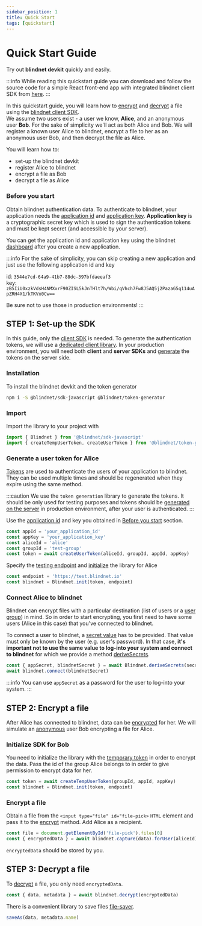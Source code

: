 ```yaml
---
sidebar_position: 1
title: Quick Start
tags: [quickstart]
---
```



# Quick Start Guide

Try out **blindnet devkit** quickly and easily.

:::info
While reading this quickstart guide you can download and follow the source code for a simple React front-end app with integrated blindnet client SDK from [here](https://github.com/blindnet-io/blindnet-client-js-example).
:::

In this quickstart guide, you will learn how to [encrypt](./guides/encrypt) and [decrypt](./guides/decrypt) a file using the [blindnet client SDK](./guides/introduction).  
We assume two users exist - a user we know, **Alice**, and an anonymous user **Bob**. For the sake of simplicity we'll act as both Alice and Bob. We will register a known user Alice to blindnet, encrypt a file to her as an anonymous user Bob, and then decrypt the file as Alice.

You will learn how to:

- set-up the blindnet devkit
- register Alice to blindnet
- encrypt a file as Bob
- decrypt a file as Alice

### Before you start
Obtain blindnet authentication data. To authenticate to blindnet, your application needs the [application id](./glossary#application-id) and [application key](./glossary#application-key).
**Application key** is a cryptographic secret key which is used to sign the authentication tokens and must be kept secret (and accessible by your server).

You can get the application id and application key using the blindnet [dashboard](https://dashboard.blindnet.io) after you create a new application.

:::info
For the sake of simplicity, you can skip creating a new application and just use the following application id and key

id: `3544e7cd-64a9-41b7-88dc-397bfdaeeaf3`  
key: `zB5IiU0xzkVdsH4NMXxrF90ZISL5kJnTHlt7h/Wbi/qVhch7Fw8J5AQ5j2PazaG5q114uApZRH4X1/kTKVx0Cw==`

Be sure not to use those in production environments!
:::

## **STEP 1**: Set-up the SDK

In this guide, only the [client SDK](./guides/introduction) is needed. To generate the authentication tokens, we will use a [dedicated client library](https://www.npmjs.com/package/@blindnet/token-generator). In your production environment, you will need both **client** and **server SDKs** and [generate](./guides/managing_users_access#creating-user-tokens) the tokens on the server side.

### Installation
To install the blindnet devkit and the token generator

<Tabs groupId="lang">
<TabItem value="js" label="JavaScript" default>

```bash
npm i -S @blindnet/sdk-javascript @blindnet/token-generator
```

</TabItem>
</Tabs>

### Import
Import the library to your project with

<Tabs groupId="lang">
<TabItem value="js" label="JavaScript" default>

```js
import { Blindnet } from '@blindnet/sdk-javascript'
import { createTempUserToken, createUserToken } from '@blindnet/token-generator'
```

</TabItem>
</Tabs>

### Generate a user token for **Alice**
[Tokens](./glossary#authentication-token) are used to authenticate the users of your application to blindnet. They can be used multiple times and should be regenerated when they expire using the same method. 

:::caution
We use the `token generation` library to generate the tokens. It should be only used for testing purposes and tokens should be [generated on the server](./guides/managing_users_access#creating-user-tokens) in production environment, after your user is authenticated.
:::

Use the [application id](./glossary#application-id) and key you obtained in [Before you start](#before-you-start) section.

<Tabs groupId="lang">
<TabItem value="js" label="JavaScript" default>

```js
const appId = 'your_application_id'
const appKey = 'your_application_key'
const aliceId = 'alice'
const groupId = 'test-group'
const token = await createUserToken(aliceId, groupId, appId, appKey)
```

</TabItem>
</Tabs>

Specify the [testing endpoint](./glossary#testing-endpoint) and [initialize](./guides/installation#initialization) the library for Alice
    
<Tabs groupId="lang">
<TabItem value="js" label="JavaScript" default>

```js
const endpoint = 'https://test.blindnet.io'
const blindnet = Blindnet.init(token, endpoint)
```

</TabItem>
</Tabs>

### Connect Alice to blindnet

Blindnet can encrypt files with a particular destination (list of users or a [user group](./glossary#user-groups)) in mind. So in order to start encrypting, you first need to have some users (Alice in this case) that you've connected to blindnet.

To connect a user to blindnet, a [secret value](./glossary#secret-value) has to be provided. That value must only be known 
by the user (e.g. user's password). In that case, **it's important not to use the same value to log-into your system and connect to blindnet** for which we provide a method [deriveSecrets](./guides/managing_users_access#splitting-secrets).

<Tabs groupId="lang">
<TabItem value="js" label="JavaScript" default>

```js
const { appSecret, blindnetSecret } = await Blindnet.deriveSecrets(secret)
await blindnet.connect(blindnetSecret)
```

</TabItem>
</Tabs>

:::info
You can use `appSecret` as a password for the user to log-into your system.
:::

## **STEP 2**: Encrypt a file

After Alice has connected to blindnet, data can be [encrypted](./guides/encrypt) for her.
We will simulate an [anonymous](./glossary#anonymous-user) user Bob encrypting a file for Alice.

### Initialize SDK for Bob

You need to initialize the library with the [temporary token](./glossary#temp-user-token) in order to encrypt the data. Pass the id of the group Alice belongs to in order to give permission to encrypt data for her.

<Tabs groupId="lang">
<TabItem value="js" label="JavaScript" default>

```js
const token = await createTempUserToken(groupId, appId, appKey)
const blindnet = Blindnet.init(token, endpoint)
```

</TabItem>
</Tabs>
    

### Encrypt a file
Obtain a file from the `<input type="file" id="file-pick>` `HTML` element and pass it to the [encrypt](./guides/encrypt#encrypt) method. Add Alice as a recipient.

<Tabs groupId="lang">
<TabItem value="js" label="JavaScript" default>

```js
const file = document.getElementById('file-pick').files[0]
const { encryptedData } = await blindnet.capture(data).forUser(aliceId).encrypt()
```

</TabItem>
</Tabs>

`encryptedData` should be stored by you.

## **STEP 3**: Decrypt a file

To [decrypt](./guides/decrypt#decrypt) a file, you only need `encryptedData`.

<Tabs groupId="lang">
<TabItem value="js" label="JavaScript" default>

```js
const { data, metadata } = await blindnet.decrypt(encryptedData)
```

There is a convenient library to save files [file-saver](https://github.com/eligrey/FileSaver.js).
```js
saveAs(data, metadata.name)
```

</TabItem>
</Tabs>

